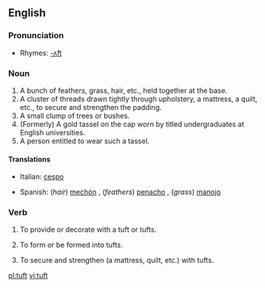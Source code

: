==English==

===Pronunciation===
*Rhymes: [[Rhymes:English:-ʌft|-ʌft]]

===Noun===
{{en-noun}}

# A bunch of feathers, grass, hair, etc., held together at the base.
# A cluster of threads drawn tightly through upholstery, a mattress, a quilt, etc., to secure and strengthen the padding.
# A small clump of trees or bushes.
# (Formerly) A gold tassel on the cap worn by titled undergraduates at English universities.
# A person entitled to wear such a tassel.

====Translations====
{{top}}
*Italian: [[cespo]] {{m}}
{{mid}}
*Spanish: (''hair'') [[mechón]] {{m}}, (''feathers'') [[penacho]] {{m}}, (''grass'') [[manojo]] {{m}}
{{bottom}}

===Verb===
{{en-verb}}

# {{transitive}} To provide or decorate with a tuft or tufts.
# {{transitive}} To form or be formed into tufts.
# {{transitive}} To secure and strengthen (a mattress, quilt, etc.) with tufts.

[[pl:tuft]]
[[vi:tuft]]
